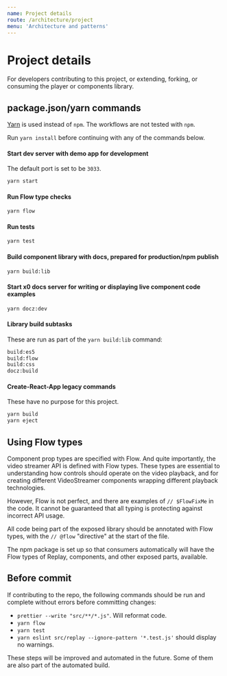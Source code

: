 ```yaml
---
name: Project details
route: /architecture/project
menu: 'Architecture and patterns'
---
```


# Project details

For developers contributing to this project, or extending, forking, or consuming the player or components library.

## package.json/yarn commands

[Yarn](https://yarnpkg.com/) is used instead of `npm`. The workflows are not tested with `npm`.

Run `yarn install` before continuing with any of the commands below.

#### Start dev server with demo app for development

The default port is set to be `3033`.

```sh
yarn start
```

#### Run Flow type checks

```sh
yarn flow
```

#### Run tests

```sh
yarn test
```

#### Build component library with docs, prepared for production/npm publish

```sh
yarn build:lib
```

#### Start x0 docs server for writing or displaying live component code examples

```sh
yarn docz:dev
```

#### Library build subtasks

These are run as part of the `yarn build:lib` command:

```sh
build:es5
build:flow
build:css
docz:build
```

#### Create-React-App legacy commands

These have no purpose for this project.

```sh
yarn build
yarn eject
```

## Using Flow types

Component prop types are specified with Flow. And quite importantly, the video streamer API is defined with Flow types. These types are essential to understanding how controls should operate on the video playback, and for creating different VideoStreamer components wrapping different playback technologies.

However, Flow is not perfect, and there are examples of `// $FlowFixMe` in the code. It cannot be guaranteed that all typing is protecting against incorrect API usage.

All code being part of the exposed library should be annotated with Flow types, with the `// @flow` "directive" at the start of the file.

The npm package is set up so that consumers automatically will have the Flow types of Replay, components, and other exposed parts, available.

## Before commit

If contributing to the repo, the following commands should be run and complete without errors before committing changes:

* `prettier --write "src/**/*.js"`. Will reformat code.
* `yarn flow`
* `yarn test`
* `yarn eslint src/replay --ignore-pattern '*.test.js'` should display no warnings.

These steps will be improved and automated in the future. Some of them are also part of the automated build.